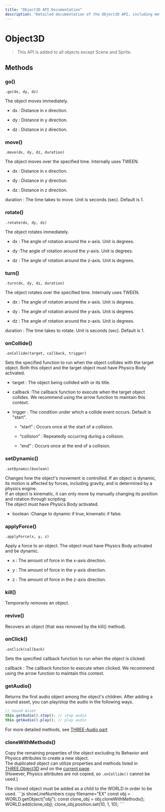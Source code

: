 ```yaml
---
title: "Object3D API Documentation"
description: "Detailed documentation of the Object3D API, including methods for movement, rotation, collision detection, and more."
---
```


# Object3D

> This API is added to all objects except Scene and Sprite.

## Methods

### go()

`.go(dx, dy, dz) `

The object moves immediately.

- dx : Distance in x direction.

- dy : Distance in y direction.

- dz : Distance in z direction.

### move()

`.move(dx, dy, dz, duration) `

The object moves over the specified time. Internally uses TWEEN.

- dx : Distance in x direction.

- dy : Distance in y direction.

- dz : Distance in z direction.

duration : The time takes to move. Unit is seconds (sec). Default is 1.

### rotate()

`.rotate(dx, dy, dz) `

The object rotates immediately.

- dx : The angle of rotation around the x-axis. Unit is degrees.

- dy :The angle of rotation around the y-axis. Unit is degrees.

- dz : The angle of rotation around the z-axis. Unit is degrees.

### turn()

`.turn(dx, dy, dz, duration) `

The object rotates over the specified time. Internally uses TWEEN.

- dx : The angle of rotation around the x-axis. Unit is degrees.

- dy : The angle of rotation around the y-axis. Unit is degrees.

- dz : The angle of rotation around the z-axis. Unit is degrees.

duration : The time takes to rotate. Unit is seconds (sec). Default is 1.

### onCollide()

`.onCollide(target, callback, trigger) `

Sets the specified function to run when the object collides with the target object. Both this object and the target object must have Physics Body activated.

- target : The object being collided with or its title.

- callback :The callback function to execute when the target object collides. We recommend using the arrow function to maintain this context.

- trigger : The condition under which a collide event occurs. Default is "start".

  - “start” : Occurs once at the start of a collision.

  - “collision” : Repeatedly occurring during a collision.

  - “end” : Occurs once at the end of a collision.

### setDynamic()

`.setDynamic(boolean) `

Changes how the object's movement is controlled. If an object is dynamic, its motion is affected by forces, including gravity, and is determined by a physics engine.  
If an object is kinematic, it can only move by manually changing its position and rotation through scripting.  
The object must have Physics Body activated.

- boolean :Change to dynamic if true, kinematic if false.

### applyForce()

`.applyForce(x, y, z) `

Apply a force to an object. The object must have Physics Body activated and be dynamic.

- x : The amount of force in the x-axis direction.

- y : The amount of force in the y-axis direction.

- z : The amount of force in the z-axis direction.

### kill()

Temporarily removes an object.

### revive()

Recovers an object (that was removed by the kill() method).

### onClick()

`.onClick(callback) `

Sets the specified callback function to run when the object is clicked.

callback : The callback function to execute when clicked. We recommend using the arrow function to maintain this context.

### getAudio()

Returns the first audio object among the object's children. After adding a sound asset, you can play/stop the audio in the following ways.

```js copy
// Sound Asset​
this.getAudio().stop(); // stop audio
this.getAudio().play(); // play audio
```

For more detailed methods, see [THREE-Audio part](../built-in/three/audio)

### cloneWithMethods()

Copy the remaining properties of the object excluding its Behavior and Physics attributes to create a new object.  
The duplicated object can utilize properties and methods listed in [THREE.Object3D](../built-in/three/object3d) and on the [current page](#).  
(However, Physics attributes are not copied, so `.onCollide()` cannot be used.)  

<Callout type="warning">
    The cloned object must be added as a child to the WORLD in order to be used.
    ```js showLineNumbers copy filename="EX"
    const obj = WORLD.getObject("obj");
    const clone_obj = obj.cloneWithMethods();
    WORLD.add(clone_obj);
    clone_obj.position.set(10, 1, 10);
    ```
</Callout>
